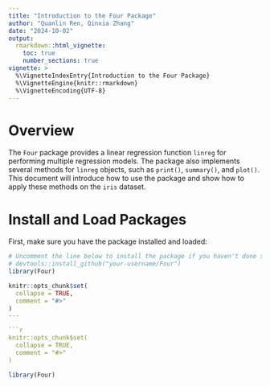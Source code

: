```yaml
---
title: "Introduction to the Four Package"
author: "Quanlin Ren, Qinxia Zhang"
date: "2024-10-02"
output: 
  rmarkdown::html_vignette:
    toc: true
    number_sections: true
vignette: >
  %\VignetteIndexEntry{Introduction to the Four Package} 
  %\VignetteEngine{knitr::rmarkdown}
  %\VignetteEncoding{UTF-8}
---
```


# Overview

The `Four` package provides a linear regression function `linreg` for performing multiple regression models. The package also implements several methods for `linreg` objects, such as `print()`, `summary()`, and `plot()`. This document will introduce how to use the package and show how to apply these methods on the `iris` dataset.

# Install and Load Packages

First, make sure you have the package installed and loaded:

```r
# Uncomment the line below to install the package if you haven't done so
# devtools::install_github("your-username/Four")
library(Four)

knitr::opts_chunk$set(
  collapse = TRUE,
  comment = "#>"
)
---

```r
knitr::opts_chunk$set(
  collapse = TRUE,
  comment = "#>"
)
```

```r
library(Four)
```
